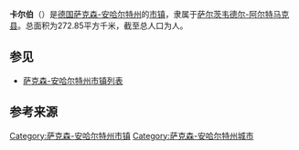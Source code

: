 {{noteTA|G1=德国地名|G2=Landkreis|G3=单位}}
{{Infobox Germany municipality
| district = [[萨尔茨韦德尔-阿尔特马克县|萨尔茨韦德尔-阿尔特马克县]]
| footnotes = 资料最后更新：{{date|2021-08-01|iso}}
}}
'''卡尔伯'''（{{lang-de|Kalbe}}）是[[德国|德国]][[萨克森-安哈尔特州|萨克森-安哈尔特州]]的[[市镇_(德国)|市镇]]，隶属于[[萨尔茨韦德尔-阿尔特马克县|萨尔茨韦德尔-阿尔特马克县]]。总面积为272.85平方千米，截至{{wikidata|qualifier|P1082|P585}}总人口为{{wikidata|property|normal+|P1082}}人。

== 参见 ==
*[[萨克森-安哈尔特州市镇列表|萨克森-安哈尔特州市镇列表]]

== 参考来源 ==
{{reflist}}

{{萨尔茨韦德尔-阿尔特马克县行政区划}}
{{Authority control}}
{{DEFAULTSORT:Kalbe}}
[[Category:萨克森-安哈尔特州市镇|Category:萨克森-安哈尔特州市镇]]
[[Category:萨克森-安哈尔特州城市|Category:萨克森-安哈尔特州城市]]